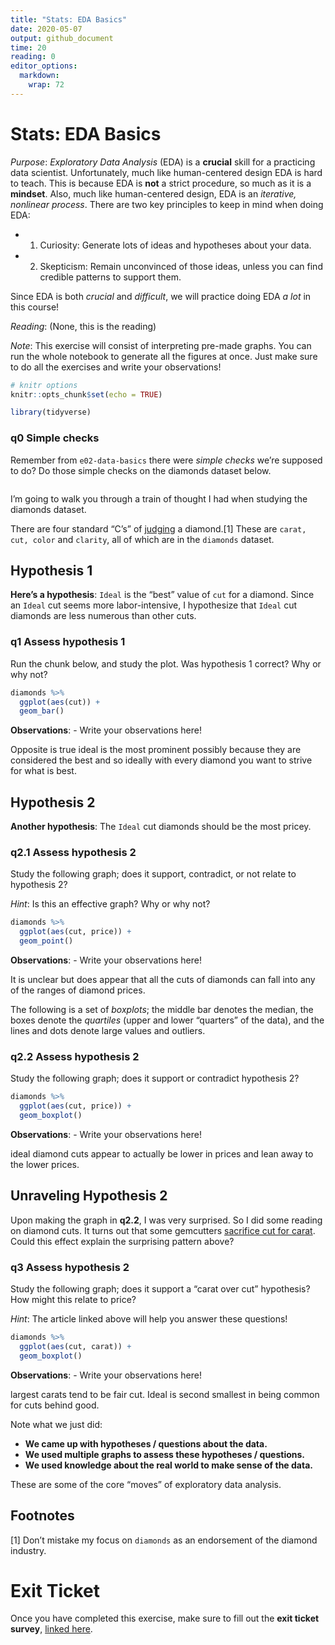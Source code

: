 ```yaml
---
title: "Stats: EDA Basics"
date: 2020-05-07
output: github_document
time: 20
reading: 0
editor_options: 
  markdown: 
    wrap: 72
---
```


# Stats: EDA Basics

*Purpose*: *Exploratory Data Analysis* (EDA) is a **crucial** skill for
a practicing data scientist. Unfortunately, much like human-centered
design EDA is hard to teach. This is because EDA is **not** a strict
procedure, so much as it is a **mindset**. Also, much like
human-centered design, EDA is an *iterative, nonlinear process*. There
are two key principles to keep in mind when doing EDA:

-   

    1.  Curiosity: Generate lots of ideas and hypotheses about your
        data.

-   

    2.  Skepticism: Remain unconvinced of those ideas, unless you can
        find credible patterns to support them.

Since EDA is both *crucial* and *difficult*, we will practice doing EDA
*a lot* in this course!

*Reading*: (None, this is the reading)

*Note*: This exercise will consist of interpreting pre-made graphs. You
can run the whole notebook to generate all the figures at once. Just
make sure to do all the exercises and write your observations!

```r
# knitr options
knitr::opts_chunk$set(echo = TRUE)
```

```r
library(tidyverse)

```

### **q0** Simple checks

Remember from `e02-data-basics` there were *simple checks* we're
supposed to do? Do those simple checks on the diamonds dataset below.

```r
```

I'm going to walk you through a train of thought I had when studying the
diamonds dataset.

There are four standard "C's" of
[judging](https://en.wikipedia.org/wiki/Diamond_(gemstone)) a
diamond.[1] These are `carat, cut, color` and `clarity`, all of which
are in the `diamonds` dataset.

## Hypothesis 1

**Here's a hypothesis**: `Ideal` is the "best" value of `cut` for a
diamond. Since an `Ideal` cut seems more labor-intensive, I hypothesize
that `Ideal` cut diamonds are less numerous than other cuts.

### **q1** Assess hypothesis 1

Run the chunk below, and study the plot. Was hypothesis 1 correct? Why
or why not?

```r
diamonds %>%
  ggplot(aes(cut)) +
  geom_bar()
```

**Observations**: - Write your observations here!

Opposite is true ideal is the most prominent possibly because they are
considered the best and so ideally with every diamond you want to strive
for what is best.

## Hypothesis 2

**Another hypothesis**: The `Ideal` cut diamonds should be the most
pricey.

### **q2.1** Assess hypothesis 2

Study the following graph; does it support, contradict, or not relate to
hypothesis 2?

*Hint*: Is this an effective graph? Why or why not?

```r
diamonds %>%
  ggplot(aes(cut, price)) +
  geom_point()
```

**Observations**: - Write your observations here!

It is unclear but does appear that all the cuts of diamonds can fall
into any of the ranges of diamond prices.

The following is a set of *boxplots*; the middle bar denotes the median,
the boxes denote the *quartiles* (upper and lower "quarters" of the
data), and the lines and dots denote large values and outliers.

### **q2.2** Assess hypothesis 2

Study the following graph; does it support or contradict hypothesis 2?

```r
diamonds %>%
  ggplot(aes(cut, price)) +
  geom_boxplot()
```

**Observations**: - Write your observations here!

ideal diamond cuts appear to actually be lower in prices and lean away
to the lower prices.

## Unraveling Hypothesis 2

Upon making the graph in **q2.2**, I was very surprised. So I did some
reading on diamond cuts. It turns out that some gemcutters [sacrifice
cut for carat](https://en.wikipedia.org/wiki/Diamond_(gemstone)#Cut).
Could this effect explain the surprising pattern above?

### **q3** Assess hypothesis 2

Study the following graph; does it support a "carat over cut"
hypothesis? How might this relate to price?

*Hint*: The article linked above will help you answer these questions!

```r
diamonds %>%
  ggplot(aes(cut, carat)) +
  geom_boxplot()
```

**Observations**: - Write your observations here!

largest carats tend to be fair cut. Ideal is second smallest in being
common for cuts behind good.

Note what we just did:

-   **We came up with hypotheses / questions about the data.**
-   **We used multiple graphs to assess these hypotheses / questions.**
-   **We used knowledge about the real world to make sense of the
    data.**

These are some of the core "moves" of exploratory data analysis.

## Footnotes

[1] Don't mistake my focus on `diamonds` as an endorsement of the
diamond industry.

<!-- include-exit-ticket -->

# Exit Ticket

<!-- -------------------------------------------------- -->

Once you have completed this exercise, make sure to fill out the **exit
ticket survey**, [linked
here](https://docs.google.com/forms/d/e/1FAIpQLSeuq2LFIwWcm05e8-JU84A3irdEL7JkXhMq5Xtoalib36LFHw/viewform?usp=pp_url&entry.693978880=e-stat00-eda-basics-assignment.Rmd).
